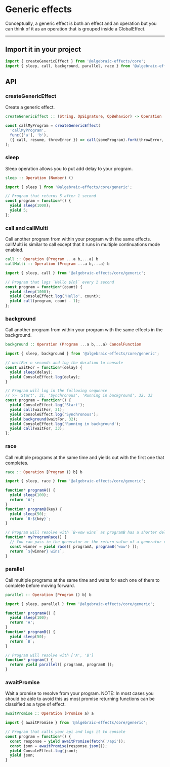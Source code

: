 # Generic effects
Conceptually, a generic effect is both an effect and an operation but you can think of it as an operation that is grouped inside a GlobalEffect.

---


## Import it in your project
```js
import { createGenericEffect } from '@algebraic-effects/core';
import { sleep, call, background, parallel, race } from '@algebraic-effects/core/generic';
```


## API

### createGenericEffect
Create a generic effect.

```haskell
createGenericEffect :: (String, OpSignature, OpBehavior) -> Operation
```

```js
const callMyProgram = createGenericEffect(
  'callMyProgram',
  func(['a'], 'b'),
  ({ call, resume, throwError }) => call(someProgram).fork(throwError, resume),
);
```


### sleep
Sleep operation allows you to put add delay to your program.

```haskell
sleep :: Operation (Number) () 
```

```js
import { sleep } from '@algebraic-effects/core/generic';

// Program that returns 5 after 1 second
const program = function*() {
  yield sleep(1000);
  yield 5;
};
```


### call and callMulti
Call another program from within your program with the same effects. callMulti is similar to call except that it runs in multiple continuations mode enabled.

```haskell
call :: Operation (Program ...a b,...a) b
callMulti :: Operation (Program ...a b,...a) b
```

```js
import { sleep, call } from '@algebraic-effects/core/generic';

// Program that logs `Hello ${n}` every 1 second
const program = function*(count) {
  yield sleep(1000);
  yield ConsoleEffect.log('Hello', count);
  yield call(program, count - 1);
};
```


### background
Call another program from within your program with the same effects in the background.

```haskell
background :: Operation (Program ...a b,...a) CancelFunction
```

```js
import { sleep, background } from '@algebraic-effects/core/generic';

// waitFor n seconds and log the duration to console
const waitFor = function*(delay) {
  yield sleep(delay);
  yield ConsoleEffect.log(delay);
}

// Program will log in the following sequence
// >> 'Start', 31, 'Synchronous', 'Running in background', 32, 33
const program = function*() {
  yield ConsoleEffect.log('Start');
  yield call(waitFor, 31);
  yield ConsoleEffect.log('Synchronous');
  yield background(waitFor, 32);
  yield ConsoleEffect.log('Running in background');
  yield call(waitFor, 33);
};
```



### race
Call multiple programs at the same time and yields out with the first one that completes.

```haskell
race :: Operation [Program () b] b
```

```js
import { sleep, race } from '@algebraic-effects/core/generic';

function* programA() {
  yield sleep(100);
  return 'A';
}
function* programB(key) {
  yield sleep(50);
  return `B-${key}`;
}

// Program will resolve with `B-wow wins` as programB has a shorter delay and returns earlier
function* myProgramRace() {
  // You can pass in the generator or the return value of a generator call (Generator instance)
  const winner = yield race([ programA, programB('wow') ]);
  return `${winner} wins`;
}
```


### parallel
Call multiple programs at the same time and waits for each one of them to complete before moving forward.

```haskell
parallel :: Operation [Program () b] b
```

```js
import { sleep, parallel } from '@algebraic-effects/core/generic';

function* programA() {
  yield sleep(100);
  return 'A';
}
function* programB() {
  yield sleep(50);
  return `B`;
}

// Program will resolve with ['A', 'B']
function* program() {
  return yield parallel([ programA, programB ]);
}
```



### awaitPromise
Wait a promise to resolve from your program.
NOTE: In most cases you should be able to avoid this as most promise returning functions can be classified as a type of effect.

```haskell
awaitPromise :: Operation (Promise a) a
```

```js
import { awaitPromise } from '@algebraic-effects/core/generic';

// Program that calls your api and logs it to console
const program = function*() {
  const response = yield awaitPromise(fetch('/api'));
  const json = awaitPromise(response.json());
  yield ConsoleEffect.log(json);
  yield json;
}
```

